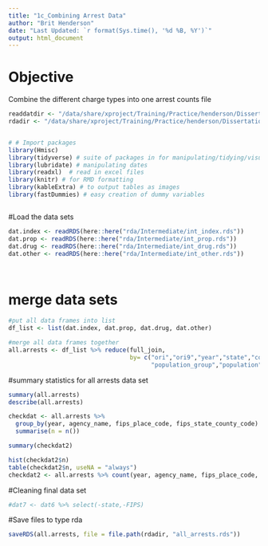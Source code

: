 ```yaml
---
title: "1c_Combining Arrest Data"
author: "Brit Henderson"
date: "Last Updated: `r format(Sys.time(), '%d %B, %Y')`"
output: html_document
---
```


# Objective
Combine the different charge types into one arrest counts file
```r
readdatdir <- "/data/share/xproject/Training/Practice/henderson/Dissertation/rda/Intermediate"
rdadir <- "/data/share/xproject/Training/Practice/henderson/Dissertation/rda"

```

```r

```

```r
# # Import packages
library(Hmisc)
library(tidyverse) # suite of packages in for manipulating/tidying/visualizing, etc. data
library(lubridate) # manipulating dates
library(readxl)  # read in excel files
library(knitr) # for RMD formatting
library(kableExtra) # to output tables as images
library(fastDummies) # easy creation of dummy variables 



```


#Load the data sets
```r
dat.index <- readRDS(here::here("rda/Intermediate/int_index.rds"))
dat.prop <- readRDS(here::here("rda/Intermediate/int_prop.rds"))
dat.drug <- readRDS(here::here("rda/Intermediate/int_drug.rds"))
dat.other <- readRDS(here::here("rda/Intermediate/int_other.rds"))




```

# merge data sets
```r

#put all data frames into list
df_list <- list(dat.index, dat.prop, dat.drug, dat.other)      

#merge all data frames together
all.arrests <- df_list %>% reduce(full_join, 
                                  by= c("ori","ori9","year","state","country_division", "fips_place_code","agency_name","fips_state_county_code", "state_abb",
                                        "population_group","population","longitude","latitude","fips_county_code", "fips_state_code","covered_by","number_of_months_reported"))

```



#summary statistics for all arrests data set
```r
summary(all.arrests)
describe(all.arrests)

```

```r

checkdat <- all.arrests %>% 
  group_by(year, agency_name, fips_place_code, fips_state_county_code) %>% 
  summarise(n = n())

summary(checkdat2)

hist(checkdat2$n)
table(checkdat2$n, useNA = "always")
checkdat2 <- all.arrests %>% count(year, agency_name, fips_place_code, fips_state_county_code)
```



#Cleaning final data set
```r
#dat7 <- dat6 %>% select(-state,-FIPS)
```


#Save files to type rda

```r
saveRDS(all.arrests, file = file.path(rdadir, "all_arrests.rds"))
```

